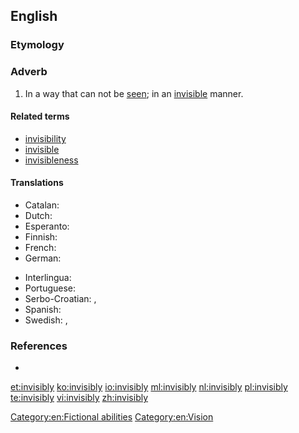 ==English==

===Etymology===
{{suffix|invisible|ly}}

===Adverb===
{{en-adv}}

# In a way that can not be [[see]]n; in an [[invisible]] manner.

====Related terms====
* [[invisibility]]
* [[invisible]]
* [[invisibleness]]

====Translations====
{{trans-top|in a way that can not be seen}}
* Catalan: {{t-|ca|invisiblement}}
* Dutch: {{t+|nl|onzichtbaar}}
* Esperanto: {{t-|eo|nevideble}}
* Finnish: {{t-|fi|näkymättömästi}}
* French: {{t+|fr|invisiblement}}
* German: {{t+|de|unsichtbar}}
{{trans-mid}}
* Interlingua: {{t-|ia|invisibilemente}}
* Portuguese: {{t-|pt|invisivelmente}}
* Serbo-Croatian: {{t-|sh|nevidljivo|alt=nevìdljivo}}, {{t-|sh|neopazice|alt=neòpazicē}}
* Spanish: {{t+|es|invisiblemente}}
* Swedish: {{t+|sv|osynlig}}, {{t+|sv|osynligt}}
{{trans-bottom}}

===References===
* {{R:Webster 1913}}

[[Category:en:Fictional abilities]]
[[Category:en:Vision]]

[[et:invisibly]]
[[ko:invisibly]]
[[io:invisibly]]
[[ml:invisibly]]
[[nl:invisibly]]
[[pl:invisibly]]
[[te:invisibly]]
[[vi:invisibly]]
[[zh:invisibly]]
